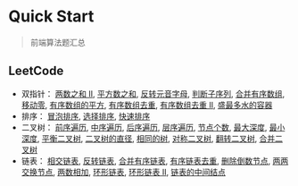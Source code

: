 # Quick Start
> 前端算法题汇总
## LeetCode
- 双指针：
[两数之和 II](/leetcode/two-pointers#两数之和-ii),
[平方数之和](/leetcode/two-pointers#平方数之和),
[反转元音字母](/leetcode/two-pointers#反转元音字母),
[判断子序列](/leetcode/two-pointers#判断子序列),
[合并有序数组](/leetcode/two-pointers#合并有序数组),
[移动零](/leetcode/two-pointers#移动零),
[有序数组的平方](/leetcode/two-pointers#有序数组的平方),
[有序数组去重](/leetcode/two-pointers#有序数组去重),
[有序数组去重 II](/leetcode/two-pointers#有序数组去重-ii),
[盛最多水的容器](/leetcode/two-pointers#盛最多水的容器)
- 排序：
[冒泡排序](/leetcode/sort#冒泡排序),
[选择排序](/leetcode/sort#选择排序),
[快速排序](/leetcode/sort#快速排序)
- 二叉树：
[前序遍历](/leetcode/binary-tree#前序遍历),
[中序遍历](/leetcode/binary-tree#中序遍历),
[后序遍历](/leetcode/binary-tree#后序遍历),
[层序遍历](/leetcode/binary-tree#层序遍历),
[节点个数](/leetcode/binary-tree#节点个数),
[最大深度](/leetcode/binary-tree#最大深度),
[最小深度](/leetcode/binary-tree#最小深度),
[平衡二叉树](/leetcode/binary-tree#平衡二叉树),
[二叉树的直径](/leetcode/binary-tree#二叉树的直径),
[相同的树](/leetcode/binary-tree#相同的树),
[对称二叉树](/leetcode/binary-tree#对称二叉树),
[翻转二叉树](/leetcode/binary-tree#翻转二叉树),
[合并二叉树](/leetcode/binary-tree#合并二叉树)
- 链表：
[相交链表](/leetcode/linked-list#相交链表),
[反转链表](/leetcode/linked-list#反转链表),
[合并有序链表](/leetcode/linked-list#合并有序链表),
[有序链表去重](/leetcode/linked-list#有序链表去重),
[删除倒数节点](/leetcode/linked-list#删除倒数节点),
[两两交换节点](/leetcode/linked-list#两两交换节点),
[两数相加](/leetcode/linked-list#两数相加),
[环形链表](/leetcode/linked-list#环形链表),
[环形链表 II](/leetcode/linked-list#环形链表-ii),
[链表的中间结点](/leetcode/linked-list#链表的中间结点)